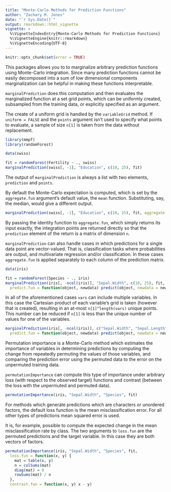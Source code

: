 ```yaml
---
title: "Monte-Carlo Methods for Prediction Functions"
author: "Zachary M. Jones"
date: "`r Sys.Date()`"
output: rmarkdown::html_vignette
vignette: >
  %\VignetteIndexEntry{Monte-Carlo Methods for Prediction Functions}
  %\VignetteEngine{knitr::rmarkdown}
  %\VignetteEncoding{UTF-8}
---
```


```r
knitr::opts_chunk$set(error = TRUE)
```

This packages allows you to to marginalize arbitrary prediction functions using Monte-Carlo integration. Since many prediction functions cannot be easily decomposed into a sum of low dimensional components marginalization can be helpful in making these functions interpretable.

`marginalPrediction` does this computation and then evaluates the marginalized function at a set grid points, which can be uniformly created, subsampled from the training data, or explicitly specified as an argument.

The create of a uniform grid is handled by the `variableGrid` method. If `uniform = FALSE` and the `points` argument isn't used to specify what points to evaluate, a sample of size `n[1]` is taken from the data without replacement.

```r
library(mmpf)
library(randomForest)

data(swiss)

fit = randomForest(Fertility ~ ., swiss)
marginalPrediction(swiss[, -1], "Education", c(10, 25), fit)
```

The output of `marginalPrediction` is always a list with two elements, `prediction` and `points`.

By default the Monte-Carlo expectation is computed, which is set by the `aggregate.fun` argument's default value, the `mean` function. Substituting, say, the median, would give a different output.

```r
marginalPrediction(swiss[, -1], "Education", c(10, 25), fit, aggregate.fun = identity)
````

By passing the identity function to `aggregate.fun`, which simply returns its input exactly, the integration points are returned directly so that the `prediction` element of the return is a matrix of dimension `n`.

`marginalPrediction` can also handle cases in which predictions for a single data point are vector-valued. That is, classification tasks where probabilities are output, and multivariate regression and/or classification. In these cases `aggregate.fun` is applied separately to each column of the prediction matrix.

```r
data(iris)

fit = randomForest(Species ~ ., iris)
marginalPrediction(iris[, -ncol(iris)], "Sepal.Width", c(10, 25), fit,
  predict.fun = function(object, newdata) predict(object, newdata = newdata, type = "prob"))
```

In all of the aforementioned cases `vars` can include multiple variables. In this case the Cartesian product of each variable's grid is taken (however that is created), resulting in an at-most `n[1]^length(vars)` unique points. This number can be reduced if `n[1]` is less than the unique number of values for one of the variables.

```r
marginalPrediction(iris[, -ncol(iris)], c("Sepal.Width", "Sepal.Length"), c(5, 25), fit,
  predict.fun = function(object, newdata) predict(object, newdata = newdata, type = "prob"))
```

Permutation importance is a Monte-Carlo method which estimates the importance of variables in determining predictions by computing the change from repeatedly permuting the values of those variables, and comparing the prediction error using the permuted data to the error on the unpermuted training data.

`permutationImportance` can compute this type of importance under arbitrary loss (with respect to the observed target) functions and contrast (between the loss with the unpermuted and permuted data).


```r
permutationImportance(iris, "Sepal.Width", "Species", fit)
```

For methods which generate predictions which are characters or unordered factors, the default loss function is the mean misclassification error. For all other types of predictions mean squared error is used.

It is, for example, possible to compute the expected change in the mean misclassification rate by class. The two arguments to `loss.fun` are the permuted predictions and the target variable. In this case they are both vectors of factors.

```r
permutationImportance(iris, "Sepal.Width", "Species", fit,
  loss.fun = function(x, y) {
    mat = table(x, y)
    n = colSums(mat)
    diag(mat) = 0
    rowSums(mat) / n
  },
  contrast.fun = function(x, y) x - y)
```
